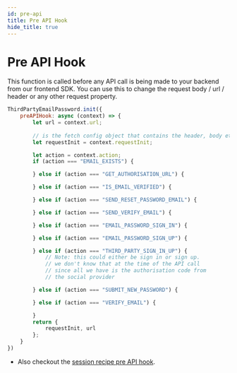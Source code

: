 ```yaml
---
id: pre-api
title: Pre API Hook
hide_title: true
---
```



# Pre API Hook

This function is called before any API call is being made to your backend from our frontend SDK. You can use this to change the request body / url / header or any other request property.

<FrontendSDKTabs>
<TabItem value="reactjs">

```jsx
ThirdPartyEmailPassword.init({
    preAPIHook: async (context) => {
        let url = context.url;
        
        // is the fetch config object that contains the header, body etc..
        let requestInit = context.requestInit;

        let action = context.action;
        if (action === "EMAIL_EXISTS") {

        } else if (action === "GET_AUTHORISATION_URL") {

        } else if (action === "IS_EMAIL_VERIFIED") {

        } else if (action === "SEND_RESET_PASSWORD_EMAIL") {

        } else if (action === "SEND_VERIFY_EMAIL") {

        } else if (action === "EMAIL_PASSWORD_SIGN_IN") {

        } else if (action === "EMAIL_PASSWORD_SIGN_UP") {

        } else if (action === "THIRD_PARTY_SIGN_IN_UP") {
            // Note: this could either be sign in or sign up.
            // we don't know that at the time of the API call
            // since all we have is the authorisation code from
            // the social provider

        } else if (action === "SUBMIT_NEW_PASSWORD") {

        } else if (action === "VERIFY_EMAIL") {

        }
        return {
            requestInit, url
        };
    }
})
```
</TabItem>
</FrontendSDKTabs>

- Also checkout the [session recipe pre API hook](/docs/session/advanced-customizations/frontend-hooks/pre-api).